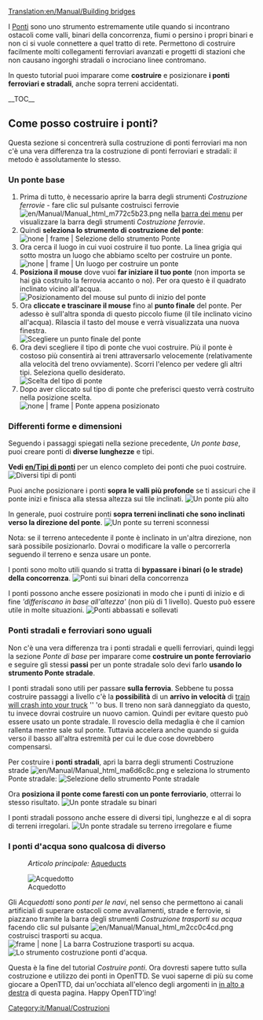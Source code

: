 [[Translation:en/Manual/Building bridges]]
{{it/Manual/Tutorial/Tutorial}}

I [[it/Manual/Ponti|Ponti]] sono uno strumento estremamente utile quando si incontrano ostacoli come valli, binari della concorrenza, fiumi o persino i propri binari e non ci si vuole connettere a quel tratto di rete. Permettono di costruire facilmente molti collegamenti ferroviari avanzati e progetti di stazioni che non causano ingorghi stradali o incrociano linee contromano.

<!--[[Bridges]] are an extremely useful tool when you encounter obstacles like valleys, competitor tracks, rivers or even your own tracks. Many advanced train junctions and station designs can be constructed that wouldn't cause traffic jams or make opposite direction tracks cross.-->

In questo tutorial puoi imparare come '''costruire''' e posizionare '''i ponti ferroviari e stradali''', anche sopra terreni accidentati.

<!-- search engine help -->
<!-- In this tutorial you can learn how to '''build''' (place, construct), position '''railway and road bridges'''. You can also learn about building and placing bridges above uneven land. -->

__TOC__
== Come posso costruire i ponti? == <!--How do I build bridges?-->
Questa sezione si concentrerà sulla costruzione di ponti ferroviari ma non c'è una vera differenza tra la costruzione di ponti ferroviari e stradali: il metodo è assolutamente lo stesso.

<!--This section will focus on building railway bridges. There is no real difference between building railway and road bridges - the method is completely the same.-->

=== Un ponte base === <!--A basic bridge-->
# Prima di tutto, è necessario aprire la barra degli strumenti ''Costruzione ferrovie'' - fare clic sul pulsante costruisci ferrovie [[File:en/Manual/Manual html m772c5b23.png]] nella [[en/Manual/Game interface#the-menu-bar|barra dei menu]] per visualizzare la barra degli strumenti ''Costruzione ferrovie''.
# Quindi '''seleziona lo strumento di costruzione del ponte''': <br/> [[File:it/Manual/BridgeTut1.png | none | frame | Selezione dello strumento ''Ponte'']]
# Ora cerca il luogo in cui vuoi costruire il tuo ponte. La linea grigia qui sotto mostra un luogo che abbiamo scelto per costruire un ponte. <br/> [[File:en/Manual/BridgeTut2.png | none | frame | Un luogo per costruire un ponte]]
# '''Posiziona il mouse''' dove vuoi '''far iniziare il tuo ponte''' (non importa se hai già costruito la ferrovia accanto o no). Per ora questo è il quadrato inclinato vicino all'acqua. <br/> [[File:en/Manual/BridgeTut3.png|none|frame|Posizionamento del mouse sul punto di inizio del ponte]]
# Ora '''cliccate e trascinare il mouse''' fino al '''punto finale''' del ponte. Per adesso è sull'altra sponda di questo piccolo fiume (il tile inclinato vicino all'acqua). Rilascia il tasto del mouse e verrà visualizzata una nuova finestra. <br/> [[File:en/Manual/BridgeTut4.png|none|frame|Scegliere un punto finale del ponte]]
# Ora devi scegliere il tipo di ponte che vuoi costruire. Più il ponte è costoso più consentirà ai treni attraversarlo velocemente (relativamente alla velocità del treno ovviamente). Scorri l'elenco per vedere gli altri tipi. Seleziona quello desiderato. <br/> [[File:en/Manual/BridgeTut5.png|none|frame|Scelta del tipo di ponte]]
# Dopo aver cliccato sul tipo di ponte che preferisci questo verrà costruito nella posizione scelta. <br/> [[File:it/Manual/BridgeTut6.png | none | frame | Ponte appena posizionato]]

<!-- # First of all, you must open the Railway construction toolbar - click the railway build button [[File:en/Manual/Manual html m772c5b23.png]] on the [[Game_interface#The_Menu_bar|menu bar]] to display the railway construction toolbar. 
# Then '''select the Bridge building tool''':<br/>[[File:en/Manual/BridgeTut1.png|none|frame|Selecting Bridge tool]]
# Now look for the place you want to build your bridge. The gray line below shows a place we have chosen to build a bridge.<br/>[[File:en/Manual/BridgeTut2.png|none|frame|A place to build a bridge]]
# '''Place your mouse''' where you want to '''start your bridge''' (it does not matter whether you have already built railway next to it or not). For now this is the sloped square right next to the water.<br/>[[File:en/Manual/BridgeTut3.png|none|frame|Placing mouse at the starting point of the bridge]]
# Now '''click and drag the mouse'' to the '''ending point''' of the bridge. For now, this is across the small river (sloped square next to water). Let go of the mouse and a new window will pop up.<br/>[[File:en/Manual/BridgeTut4.png|none|frame|Choosing an ending point of the bridge ]]
# Now you have to '''choose the type of bridge''' you wish to build. The more expensive the bridge, the faster the trains will be able to go over it. Scroll down the list to see more types. Select the one you want.<br/>[[File:en/Manual/BridgeTut5.png|none|frame|Choosing bridge type]]
# Once you have clicked the type of bridge you want to build, it will be placed at your chosen location.<br/>[[File:en/Manual/BridgeTut6.png|none|frame|Newly placed bridge]] -->

=== Differenti forme e dimensioni === <!-- Different shapes & sizes -->
Seguendo i passaggi spiegati nella sezione precedente, ''Un ponte base'', puoi creare ponti di '''diverse lunghezze''' e tipi.

<!-- Following steps in basic Bridge section you can build bridges of '''different lengths''' and types. -->

'''Vedi [[en/Tipi di ponti]]''' per un elenco completo dei ponti che puoi costruire.
[[File:en/Manual/BridgeTut7.png|none|frame|Diversi tipi di ponti]]

<!-- '''See [[Bridge types]]''' for a full list of what bridges you can build.
[[File:en/Manual/BridgeTut7.png|none|frame|Several bridges]] -->

Puoi anche posizionare i ponti '''sopra le valli più profonde''' se ti assicuri che il ponte inizi e finisca alla stessa altezza sui tile inclinati.
[[File:en/Manual/BridgeTut8.png|none|frame|Un ponte più alto]]

<!-- You can also place bridges '''above deeper valleys''' if you make sure the bridge starts and ends at the same height on the sloped squares.
[[File:en/Manual/BridgeTut8.png|none|frame|A higher bridge]] -->

In generale, puoi costruire ponti '''sopra terreni inclinati che sono inclinati verso la direzione del ponte'''.
[[File:en/Manual/BridgeTut11.png|none|frame|Un ponte su terreni sconnessi]]

<!-- Generally, you may build bridges '''above sloped land which is sloped towards the direction of the bridge'''.
[[File:en/Manual/BridgeTut11.png|none|frame|A bridge over uneven land]] -->

Nota: se il terreno antecedente il ponte è inclinato in un'altra direzione, non sarà possibile posizionarlo. Dovrai o modificare la valle o percorrerla seguendo il terreno e senza usare un ponte.

<!-- Note: If the land above the bridge is sloped in some other direction, you will not be able to place a bridge. You will either need to landscape the valley or run the tracks through the valley without using a bridge. -->

I ponti sono molto utili quando si tratta di '''bypassare i binari (o le strade) della concorrenza'''.
[[File:en/Manual/BridgeTut10.png|none|frame|Ponti sui binari della concorrenza]]

<!-- Bridges are very useful when it comes to '''passing competitor's tracks''' (or roads).
[[File:en/Manual/BridgeTut10.png|none|frame|Bridges over competitor's tracks]] -->

I ponti possono anche essere posizionati in modo che i punti di inizio e di fine '''differiscano in base all'altezza' '' (non più di 1 livello). Questo può essere utile in molte situazioni.
[[File:en/Manual/BridgeTut9.png|none|frame|Ponti abbassati e sollevati]]

<!-- The bridges can even be placed so that the '''starting and ending points differ by height''' (no more than 1 level). This can be useful in many situations.
[[File:en/Manual/BridgeTut9.png|none|frame|Lowered and Raised bridges]] -->

=== Ponti stradali e ferroviari sono uguali  === <!-- Road bridges are the same -->

Non c'è una vera differenza tra i ponti stradali e quelli ferroviari, quindi leggi la sezione ''Ponte di base'' per imparare come '''costruire un ponte ferroviario''' e seguire gli stessi '''passi''' per un ponte stradale solo devi farlo '''usando lo strumento Ponte stradale'''.

<!-- There is no real difference between road and railway bridges, so read the Basic Bridge section to learn how to '''build a railway bridge''' and follow the '''same steps''' for a road bridge only '''using Road Bridge tool'''. -->

I ponti stradali sono utili per passare '''sulla ferrovia'''. Sebbene tu possa costruire passaggi a livello c'è la '''possibilità''' di un '''arrivo in velocità''' di [[en/Manual/Trains#accidents|train will crash into your truck]] '' 'o bus. Il treno non sarà danneggiato da questo, tu invece dovrai costruire un nuovo camion. Quindi per evitare questo può essere usato un ponte stradale. Il rovescio della medaglia è che il camion rallenta mentre sale sul ponte. Tuttavia accelera anche quando si guida verso il basso all'altra estremità per cui le due cose dovrebbero compensarsi.

<!-- Road bridges are useful to pass '''over the railway'''. And though you can construct level crossings, there is a '''chance''' a fast coming '''[[Trains#Accidents|train will crash into your truck]]''' or bus. The train won't be damaged by this, but you will have to build a new truck. So to avoid this a road bridge may be used. The downside is that the truck slows down while climbing the bridge. However it will also speed up when driving down at the other end. -->

Per costruire i '''ponti stradali''', apri la barra degli strumenti Costruzione strade [[File:en/Manual/Manual html ma6d6c8c.png]] e seleziona lo strumento Ponte stradale:
[[File:en/Manual/BridgeTut14.png|none|frame|Selezione dello strumento Ponte stradale]]

<!-- To build '''road bridges''', open the Road Construction Toolbar [[File:en/Manual/Manual html ma6d6c8c.png]] and select the Road Bridge tool:
[[File:en/Manual/BridgeTut14.png|none|frame|Selecting Bridge tool]] -->

Ora '''posiziona il ponte come faresti con un ponte ferroviario''', otterrai lo stesso risultato.
[[File:en/Manual/BridgeTut12.png|none|frame|Un ponte stradale su binari]]

<!-- Now '''place the bridge as you would place a railway bridge''', you will get the same result.
[[File:en/Manual/BridgeTut12.png|none|frame|A road bridge over tracks]] -->

I ponti stradali possono anche essere di diversi tipi, lunghezze e al di sopra di terreni irregolari.
[[File:en/Manual/BridgeTut13.png|none|frame|Un ponte stradale su terreno irregolare e fiume]]

<!-- Road bridges can also be different types, lengths and above uneven landscape.
[[File:en/Manual/BridgeTut13.png|none|frame|A road bridge over uneven land and river]] -->

=== I ponti d'acqua sono qualcosa di diverso === <!-- Water bridges are something different -->

:''Articolo principale:'' [[en/Manual/Building canals#aqueducts|Aqueducts]]

[[File:it/Manual/Acquedotto.png|frame|none|Acquedotto]]

Gli ''Acquedotti'' sono ''ponti per le navi'', nel senso che permettono ai canali artificiali di superare ostacoli come avvallamenti, strade e ferrovie, si piazzano tramite la barra degli strumenti ''Costruzione trasporti su acqua'' facendo clic sul pulsante [[File:en/Manual/Manual html m2cc0c4cd.png]] costruisci trasporti su acqua. <br/> [[File:it/Manual/Dock toolbar.png | frame | none | La barra ''Costruzione trasporti su acqua''.]] <br/> [[File:it/Manual/BridgeTut14a.png|frame|none| Lo strumento costruzione ponti d'acqua.]]

Questa è la fine del tutorial ''Costruire ponti''. Ora dovresti sapere tutto sulla costruzione e utilizzo dei ponti in OpenTTD. Se vuoi saperne di più su come giocare a OpenTTD, dai un'occhiata all'elenco degli argomenti in [[#top|in alto a destra]] di questa pagina. Happy OpenTTD'ing!

[[Category:it/Manual/Costruzioni]]